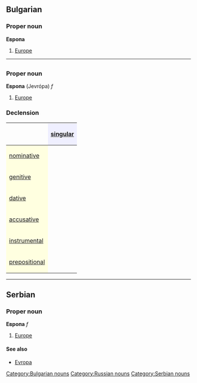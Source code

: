 ==Bulgarian==
[[Category:Bulgarian nouns]]
===Proper noun===
'''Европа'''
#[[Europe]]


----

=={{ru}}==
[[Category:Russian nouns]]
===Proper noun===
'''Европа''' (Jevrópa) ''f''

#[[Europe]]

===Declension===
{| border="1" cellpadding="4" cellspacing="0"
!
! style="background-color: #EFEFFF" align="center"|[[singular]]
|-
! style="background-color: #FFFFE0" align="left"|[[nominative case|nominative]]
| align="center"|{{Unicode|Евро́па}}
|-
! style="background-color: #FFFFE0" align="left"|[[genitive case|genitive]]
| align="center"|{{Unicode|Евро́пы}}
|-
! style="background-color: #FFFFE0" align="left"|[[dative case|dative]]
| align="center"|{{Unicode|Евро́пе}}
|-
! style="background-color: #FFFFE0" align="left"|[[accusative case|accusative]]
| align="center"|{{Unicode|Евро́пу}}
|-
! style="background-color: #FFFFE0" align="left"|[[instrumental case|instrumental]]
| align="center"|{{Unicode|Евро́пой}}
|-
! style="background-color: #FFFFE0" align="left"|[[prepositional case|prepositional]]
| align="center"|{{Unicode|о Евро́пе}}
|}



----

==Serbian==
===Proper noun===
'''Европа''' ''f''
#[[Europe]]
====See also====
*[[Evropa]]
[[Category:Serbian nouns]]
